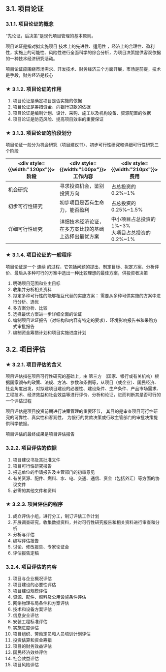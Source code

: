## 3.1. 项目论证

### 3.1.1. 项目论证的概念
 <Highlight>“先论证，后决策”是现代项目管理的基本原则。</Highlight> 

项目论证是指对拟实施项目 <Highlight>技术上的先进性、适用性</Highlight> ，经济上的合理性、盈利性，实施上的可能性、风险性进行全面科学的综合分析，为项目决策提供客观依据的一种技术经济研究活动。

 <Highlight>项目论证应围绕市场需求、开发技术、财务经济三个方面开展，市场是前提，技术是手段，财务经济是核心</Highlight> 

### ★ 3.1.2. 项目论证的作用
1. 项目论证是确定项目是否实施的依据
2. 项目论证是筹措资金，向银行贷款的依据
3. 项目论证是编制计划、设计、采购、施工以及机构设备、资源配置的依据
4. 项目论证是防范风险、提高项目效率的重要保证

### ★ 3.1.3. 项目论证的阶段划分
 <Highlight>项目论证一般分为机会研究（项目建议书）、初步可行性研究和详细可行性研究三个阶段</Highlight> 

| <div style={{width:"120px"}}>阶段</div> | <div style={{width:"100px"}}>工作内容</div>          | <div style={{width:"210px"}}>费用</div>                | <div style={{width:"70px"}}>误差控制</div> |
| --------------------------------------- | ---------------------------------------------------- | ------------------------------------------------------ | ------------------------------------------ |
| 机会研究                                | 寻求投资机会，鉴别投资方向                           | 占总投资的0.2%~1%                                      | ±30%                                       |
| 初步可行性研究                          | 初步项目是否有生命力，能否盈利                       | 占总投资的0.25%~1.5%                                   | ±20%                                       |
| 详细可行性研究                          | 详细技术经济论证，在多方案比较的基础上选择出最优方案 | 中小项目占总投资的1%~3% <br /> 大项目占总投资的0.2%~1% | ±10%                                       |

### ★ 3.1.4. 项目论证的一般程序
项目论证是一个 <Highlight>连续</Highlight> 的过程，它包括问题的提出、制定目标、拟定方案、分析评价、最后从多种可行的方案中选出一种比较理想的最佳方案，供投资者决策

1. 明确项目范围和业主目标
2. 收集并分析相关资料
3. 拟定多种可行性的能够相互代替的实施方案： <Highlight>需要从多种可供实施的方案中进行分析、选优</Highlight> 
4. 多方案分析、比较
5. 选择最优方案进一步详细全面的论证
6. 编制项目论证报告（对结构和内容有特定的要求）、环境影响报告书和采购方式审批报告
7. 编制资金筹措计划和项目实施进度计划

## 3.2. 项目评估

### ★ 3.2.1. 项目评估的含义
项目评估指在项目可行性研究的基础上，由 <Highlight>第三方</Highlight> （国家、银行或有关机构）根据国家颁布的政策、法规、方法、参数和条例等，从项目（或企业）、国民经济、社会角度出发，对拟建项目建设的必要性、建设条件、生产条件、产品市场需求、工程技术、经济效益和社会效益等进行评价、分析和论证，进而判断其是否可行的一个评估过程

项目评估是项目投资前期进行决策管理的重要环节， <Highlight>其目的是审查项目可行性研究的可靠性、真实性和客观性，</Highlight> 为银行的贷款决策或行政主管部门的审批决策提供科学依据。

 <Highlight>项目评估的最终成果是项目评估报告</Highlight> 

### 3.2.2. 项目评估的依据
1. 项目建议书及其批准文件
2. 项目可行性研究报告
3. 报送单位的申请报告及主管部门的初审意见
4. 有关资源、配件、燃料、水、电、交通、通信、资金（包括外汇）等方面的协议文件
5. 必需的其他文件和资料

### ★ 3.2.3. 项目评估的程序
1. 成立评估小组，进行分工，制订评估工作计划
2. 开展调查研究，收集数据资料，并对可行性研究报告和相关资料进行审查和分析
3. 分析与评估
4. 编写评估报告
5. 讨论、修改报告、专家论证会
6. 评估报告定稿

### 3.2.4. 项目评估的内容
1. 项目与企业概况评估
2. 项目建设的必要性评估
3. 项目建设规模评估
4. 资源、配件、燃料及公用设施条件评估
5. 网络物理布局条件和方案评估
6. 技术和设备方案评估
7. 信息安全评估
8. 安装工程标准评估
9. 实施进度评估
10. 项目组织、劳动定员和人员培训计划评估
11. 投资估算和资金筹措
12. 项目的财务效益评估
13. 国民经济效益评估
14. 社会效益评估
15. 项目风险评估
